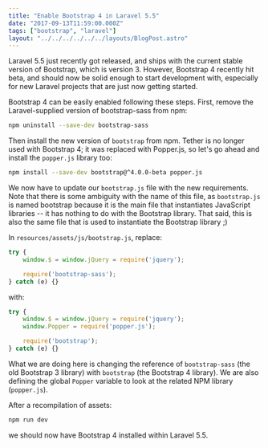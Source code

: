 ```yaml
---
title: "Enable Bootstrap 4 in Laravel 5.5"
date: "2017-09-13T11:59:00.000Z"
tags: ["bootstrap", "laravel"]
layout: "../../../../../../layouts/BlogPost.astro"
---
```



Laravel 5.5 just recently got released, and ships with the current stable version of Bootstrap, which is version 3. However, Bootstrap 4 recently hit beta, and should now be solid enough to start development with, especially for new Laravel projects that are just now getting started.

Bootstrap 4 can be easily enabled following these steps. First, remove the Laravel-supplied version of bootstrap-sass from npm:

```bash
npm uninstall --save-dev bootstrap-sass
```

Then install the new version of `bootstrap` from npm. Tether is no longer used with Bootstrap 4; it was replaced with Popper.js, so let's go ahead and install the `popper.js` library too:

```bash
npm install --save-dev bootstrap@^4.0.0-beta popper.js
```

We now have to update our `bootstrap.js` file with the new requirements. Note that there is some ambiguity with the name of this file, as `bootstrap.js` is named bootstrap because it is the main file that instantiates JavaScript libraries -- it has nothing to do with the Bootstrap library. That said, this is also the same file that is used to instantiate the Bootstrap library ;)

In `resources/assets/js/bootstrap.js`, replace:

```javascript
try {
    window.$ = window.jQuery = require('jquery');

    require('bootstrap-sass');
} catch (e) {}
```

with:

```javascript
try {
    window.$ = window.jQuery = require('jquery');
    window.Popper = require('popper.js');

    require('bootstrap');
} catch (e) {}
```

What we are doing here is changing the reference of `bootstrap-sass` (the old Bootstrap 3 library) with `bootstrap` (the Bootstrap 4 library). We are also defining the global `Popper` variable to look at the related NPM library (`popper.js`).

After a recompilation of assets:

```bash
npm run dev
```

we should now have Bootstrap 4 installed within Laravel 5.5.
